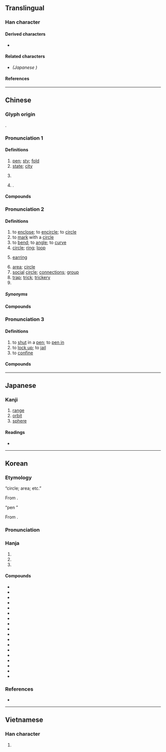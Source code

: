 {{also|圏}}
{{character info}}
==Translingual==

===Han character===
{{Han char|rn=31|rad=囗|as=08|sn=11|four=60712|canj=WFQU|ids=⿴囗卷}}

====Derived characters====
* {{l|mul|[[𬈨]], [[𣙢]], [[蔨]], [[𥱽]]}}

====Related characters====
* {{l|mul|[[圏]]}} ''(Japanese {{w|shinjitai}})''

====References====
{{Han ref|kx=0219.070|dkj=04789|dj=0446.290|hdz=10721.080|uh=5708}}

----

==Chinese==
{{zh-forms|alt=圏}}

===Glyph origin===
{{Han etym}}
{{Han compound|囗|卷|ls=psc|c1=s|c2=p}}.

===Pronunciation 1===
{{zh-pron
|m=juàn
|c=gyun6
|h=pfs=
|md=kuòng
|mn=ml:koān
|w=3jjyoe
|mc=y
|oc=1,2+4+5
|cat=n,pn
}}

====Definitions====
{{zh-hanzi}}

# [[pen]]; [[sty]]; [[fold]]
# [[state]]; [[city]]
# {{lb|zh|neologism|Internet slang|derogatory|_|by comparison to sense 1}} {{zh-alt-form|圈|tr=quān|[[social]] [[circle]]; [[community]]}}
# {{surname|zh|nodot=1}}.

====Compounds====
{{zh-der|fold=1|圈檻|圈肥|獸圈|棚圈|馬圈|豬圈|虎圈|起圈}}

===Pronunciation 2===
{{zh-pron
|m=quān,er=y
|c=hyun1
|h=pfs=khiên;gd=kian1
|mb=kṳ́ing
|md=kuàng
|mn=khoan/khng/khoân/tw:khong/tw:khian
|mn_note=khoan - literary; khng/khong - vernacular; khoân - vernacular (俗); khian - 牽 is used in the Mainland
|mn-t=kuang1/kuêng1/kou1
|mn-t_note=kuang1 - Shantou; kuêng1 - Chaozhou; kou1 - original characer is {{zh-l|*箍}}
|w=1qyoe
|oc=n,1
|ma=Zh-quan.ogg
|cat=v,n,cls
}}

====Definitions====
{{zh-hanzi}}

# to [[enclose]]; to [[encircle]]; to [[circle]]
# to [[mark]] with a [[circle]]
# to [[bend]]; to [[angle]]; to [[curve]]
# [[circle]]; [[ring]]; [[loop]]
# {{lb|zh|Wu}} [[earring]]
# [[area]]; [[circle]]
# [[social]] [[circle]]; [[connection]]s; [[group]]
# [[trap]]; [[trick]]; [[trickery]]
# {{zh-classifier|[[lap]]s of a [[race]], [[loop]]s, [[orbit]]s, etc}}

=====Synonyms=====
{{zh-dial|耳環}}

====Compounds====
{{zh-der|南極圈|北極圈|岩圈|出圈兒|上圈套|品管圈|圈圈套套|圈點|圈選|大氣圈|商圈|光圈|仿圈|小圈子|影圈|可圈可點|圈套|地圈|圈內|呼拉圈|光圈數|大圓圈線|大圈仔|岩石圈|圓圈|圈弄|圈子陣|圈圈|圈口|兜圈子|圈外人|暴風圈|水圈|杆圈兒|打圈子|玻璃圈|杯圈|游泳圈|極圈|生活圈|火圈|沒圈子跳|甜甜圈|窠羅圈|救生圈|打圈|眼圈|橡皮圈|瓦圈|插圈弄套|活落圈|氣圈|生物圈|自動光圈|輪圈|羅圈腿|風圈|跳牆驀圈|網圈|通勤圈|螺線圈|黑眼圈|羅圈|項圈|電影圈|鑰匙圈|門圈子|經圈|線圈|轉圈|鍋圈兒|羅圈兒架|領圈|羅圈兒揖|花圈|鑼圈岩}}

===Pronunciation 3===
{{zh-pron
|m=juān
|c=gyun6
|h=pfs=
|md=kuŏng
|mn=
|w=
|cat=v
}}

====Definitions====
{{zh-hanzi}}

# to [[shut]] in a [[pen]]; to [[pen in]]
# to [[lock up]]; to [[jail]]
# to [[confine]]

====Compounds====
{{zh-der|fold=1|圈馬}}

{{zh-cat|Elementary|Advanced}}

----

==Japanese==
{{ja-kanji forms|圏|圈}}

===Kanji===
{{ja-kanji|grade=|rs=囗08|shin=圏}}

# [[range]]
# [[orbit]]
# [[sphere]]

====Readings====
* {{ja-readings|on=けん|kun=かこ-い}}

----

==Korean==

===Etymology===
; “circle; area; etc.”
From {{der|ko|ltc|-}} {{ltc-l|圈|tr=kʰuan}}.

{{collapse|
* {{hanja-dongguk|퀀|khwen}}
|Historical readings
|bg=#FFFFFF}}

; “pen {{gl|for animals}}”
From {{der|ko|ltc|-}} {{ltc-l|圈|tr=guan<sup>X</sup>}}.

{{collapse|
* {{hanja-dongguk|꿘〯|kkwěn}}
* {{hanja-hunmong|권〯|kwěn|雜語|hun=어리〮 권〯}}
|Historical readings
|bg=#FFFFFF}}

===Pronunciation===
{{ko-hanja-pron|권}}

===Hanja===
{{ko-hanja-search}}
{{ko-hanja|우리#Etymology_2|우리|권}}

# {{hanja form of|권|[[circle]]; [[sphere]]}}
# {{hanja form of|권|[[area]]; [[region]]}}
# {{hanja form of|권|[[pen#Etymology_1|pen]] {{gl|for animals}}}}

====Compounds====
{{der-top3|Compounds}}
* {{ko-l|여권|與圈}}
* {{ko-l|권역|圈域}}
* {{ko-l|야권|野圈}}
* {{ko-l|기권|氣圈}}
* {{ko-l|수권|水圈}}
* {{ko-l|대권|大圈}}
* {{ko-l|상권|商圈}}
* {{ko-l|소권|小圈}}
* {{ko-l|권뢰|圈牢}}
* {{ko-l|권내|圈內}}
* {{ko-l|권외|圈外}}
* {{ko-l|권양|圈養}}
* {{ko-l|극권|極圈}}
* {{ko-l|근권|根圈}}
* {{ko-l|법권|法圈}}
* {{ko-l|시권|時圈}}
* {{ko-l|육권|陸圈}}
* {{ko-l|권점|圈點}}
{{der-bottom}}

===References===
* {{R:hanjadoc|1690}}

----

==Vietnamese==

===Han character===
{{vi-readings|reading=khuyên, khoen, quyên, quyền|rs=囗08}}

# {{rfdef|vi|sort=囗08}}